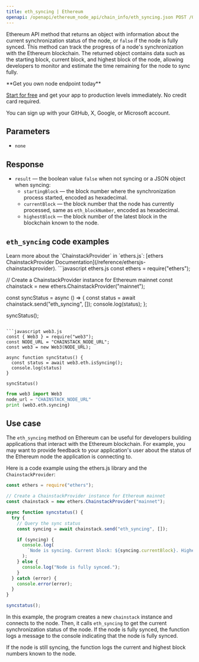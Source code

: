 ---
title: eth_syncing | Ethereum
openapi: /openapi/ethereum_node_api/chain_info/eth_syncing.json POST /0a9d79d93fb2f4a4b1e04695da2b77a7
---

Ethereum API method that returns an object with information about the current synchronization status of the node, or `false` if the node is fully synced. This method can track the progress of a node's synchronization with the Ethereum blockchain. The returned object contains data such as the starting block, current block, and highest block of the node, allowing developers to monitor and estimate the time remaining for the node to sync fully.

<Check>
**Get you own node endpoint today**

[Start for free](https://console.chainstack.com/) and get your app to production levels immediately. No credit card required.

You can sign up with your GitHub, X, Google, or Microsoft account.
</Check>


## Parameters

* `none`

## Response

* `result` — the boolean value `false` when not syncing or a JSON object when syncing:
  + `startingBlock` — the block number where the synchronization process started, encoded as hexadecimal.
  + `currentBlock` — the block number that the node has currently processed, same as `eth_blockNumber`, encoded as hexadecimal.
  + `highestBlock` — the block number of the latest block in the blockchain known to the node.

## `eth_syncing` code examples

<Note>
Learn more about the `ChainstackProvider` in `ethers.js`: [ethers ChainstackProvider Documentation](/reference/ethersjs-chainstackprovider).
</Note>

<CodeGroup>
```javascript ethers.js
const ethers = require("ethers");

// Create a ChainstackProvider instance for Ethereum mainnet
const chainstack = new ethers.ChainstackProvider("mainnet");

const syncStatus = async () => {
  const status = await chainstack.send("eth_syncing", []);
  console.log(status);
};

syncStatus();
```

```javascript web3.js
const { Web3 } = require("web3");
const NODE_URL = "CHAINSTACK_NODE_URL";
const web3 = new Web3(NODE_URL);

async function syncStatus() {
  const status = await web3.eth.isSyncing();
  console.log(status)
}

syncStatus()
```

```python web3.py
from web3 import Web3  
node_url = "CHAINSTACK_NODE_URL" 
print (web3.eth.syncing) 
```
</CodeGroup>


## Use case

The `eth_syncing` method on Ethereum can be useful for developers building applications that interact with the Ethereum blockchain. For example, you may want to provide feedback to your application's user about the status of the Ethereum node the application is connecting to.

Here is a code example using the ethers.js library and the `ChainstackProvider`:

```javascript index.js
const ethers = require("ethers");

// Create a ChainstackProvider instance for Ethereum mainnet
const chainstack = new ethers.ChainstackProvider("mainnet");

async function syncstatus() {
  try {
    // Query the sync status
    const syncing = await chainstack.send("eth_syncing", []);

    if (syncing) {
      console.log(
        `Node is syncing. Current block: ${syncing.currentBlock}. Highest block: ${syncing.highestBlock}`
      );
    } else {
      console.log("Node is fully synced.");
    }
  } catch (error) {
    console.error(error);
  }
}

syncstatus();
```


In this example, the program creates a new `chainstack` instance and connects to the node. Then, it calls `eth_syncing` to get the current synchronization status of the node. If the node is fully synced, the function logs a message to the console indicating that the node is fully synced.

If the node is still syncing, the function logs the current and highest block numbers known to the node.
